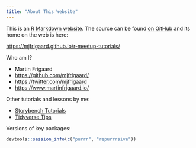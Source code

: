 ```yaml
---
title: "About This Website"
---
```


This is an [R Markdown website](http://rmarkdown.rstudio.com/rmarkdown_websites.html). The source can be found [on GitHub](https://github.com/mjfrigaard/r-meetup-tutorials) and its home on the web is here:

<https://mjfrigaard.github.io/r-meetup-tutorials/>

Who am I?

  * Martin Frigaard
  * <https://github.com/mjfrigaard/>
  * <https://twitter.com/mjfrigaard>
  * <https://www.martinfrigaard.io/>

Other tutorials and lessons by me: 

  * [Storybench Tutorials](https://www.storybench.org/how-to-calculate-a-rolling-average-in-r/)   
  * [Tidyverse Tips](https://www.tidyverse.tips/)  

Versions of key packages:

```r
devtools::session_info(c("purrr", "repurrrsive"))
```

